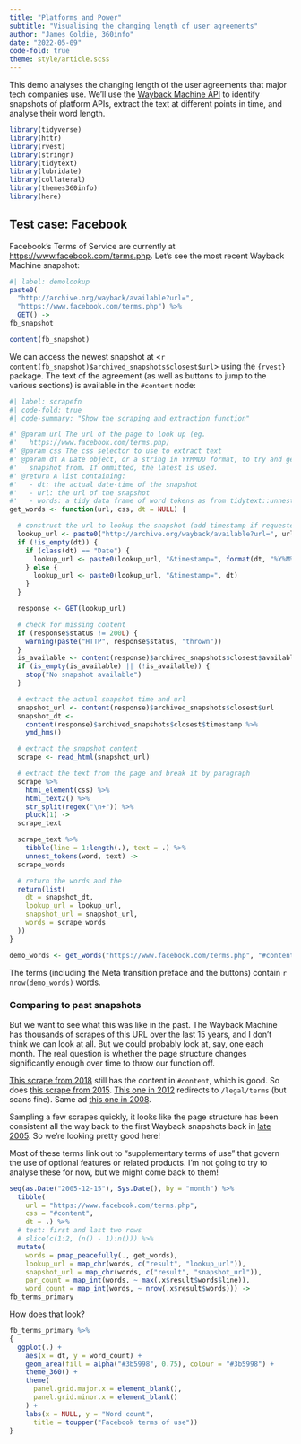 ```yaml
---
title: "Platforms and Power"
subtitle: "Visualising the changing length of user agreements"
author: "James Goldie, 360info"
date: "2022-05-09"
code-fold: true
theme: style/article.scss
---
```


This demo analyses the changing length of the user agreements that major tech companies use. We'll use the [Wayback Machine API](https://archive.org/help/wayback_api.php) to identify snapshots of platform APIs, extract the text at different points in time, and analyse their word length.


```r
library(tidyverse)
library(httr)
library(rvest)
library(stringr)
library(tidytext)
library(lubridate)
library(collateral)
library(themes360info)
library(here)
```

## Test case: Facebook

Facebook's Terms of Service are currently at <https://www.facebook.com/terms.php>. Let's see the most recent Wayback Machine snapshot:

```r
#| label: demolookup
paste0(
  "http://archive.org/wayback/available?url=",
  "https://www.facebook.com/terms.php") %>%
  GET() ->
fb_snapshot

content(fb_snapshot)
```

We can access the newest snapshot at <`r content(fb_snapshot)$archived_snapshots$closest$url`> using the `{rvest}` package. The text of the agreement (as well as buttons to jump to the various sections) is available in the `#content` node:

```r
#| label: scrapefn
#| code-fold: true
#| code-summary: "Show the scraping and extraction function"

#' @param url The url of the page to look up (eg.
#'   https://www.facebook.com/terms.php)
#' @param css The css selector to use to extract text
#' @param dt A Date object, or a string in YYMMDD format, to try and get the
#'   snapshot from. If ommitted, the latest is used.
#' @return A list containing:
#'   - dt: the actual date-time of the snapshot
#'   - url: the url of the snapshot
#'   - words: a tidy data frame of word tokens as from tidytext::unnest_tokens()
get_words <- function(url, css, dt = NULL) {

  # construct the url to lookup the snapshot (add timestamp if requested)
  lookup_url <- paste0("http://archive.org/wayback/available?url=", url)
  if (!is_empty(dt)) {
    if (class(dt) == "Date") {
      lookup_url <- paste0(lookup_url, "&timestamp=", format(dt, "%Y%M%d"))
    } else {
      lookup_url <- paste0(lookup_url, "&timestamp=", dt)
    }
  }

  response <- GET(lookup_url)

  # check for missing content
  if (response$status != 200L) {
    warning(paste("HTTP", response$status, "thrown"))
  }
  is_available <- content(response)$archived_snapshots$closest$available
  if (is_empty(is_available) || (!is_available)) {
    stop("No snapshot available")
  }

  # extract the actual snapshot time and url
  snapshot_url <- content(response)$archived_snapshots$closest$url
  snapshot_dt <-
    content(response)$archived_snapshots$closest$timestamp %>%
    ymd_hms()

  # extract the snapshot content
  scrape <- read_html(snapshot_url)

  # extract the text from the page and break it by paragraph
  scrape %>%
    html_element(css) %>%
    html_text2() %>%
    str_split(regex("\n+")) %>%
    pluck(1) ->
  scrape_text

  scrape_text %>%
    tibble(line = 1:length(.), text = .) %>%
    unnest_tokens(word, text) ->
  scrape_words

  # return the words and the 
  return(list(
    dt = snapshot_dt,
    lookup_url = lookup_url,
    snapshot_url = snapshot_url,
    words = scrape_words
  ))
}
```

```r
demo_words <- get_words("https://www.facebook.com/terms.php", "#content")
```

The terms (including the Meta transition preface and the buttons) contain `r nrow(demo_words)` words.

### Comparing to past snapshots

But we want to see what this was like in the past. The Wayback Machine has thousands of scrapes of this URL over the last 15 years, and I don't think we can look at all. But we could probably look at, say, one each month. The real question is whether the page structure changes significantly enough over time to throw our function off.

[This scrape from 2018](https://web.archive.org/web/20180404004922/https://www.facebook.com/terms.php) still has the content in `#content`, which is good. So does [this scrape from 2015](https://web.archive.org/web/20150312205022/https://www.facebook.com/terms.php). [This one in 2012](https://web.archive.org/web/20120214045718/https://www.facebook.com/terms.php) redirects to `/legal/terms` (but scans fine). Same ad [this one in 2008](https://web.archive.org/web/20080220201805/https://www.facebook.com/terms.php).

Sampling a few scrapes quickly, it looks like the page structure has been consistent all the way back to the first Wayback snapshots back in [late 2005](https://web.archive.org/web/20051228025855/https://www.facebook.com/terms.php). So we're looking pretty good here!

:::{.callout-note}
Most of these terms link out to "supplementary terms of use" that govern the use of optional features or related products. I'm not going to try to analyse these for now, but we might come back to them!
:::

```r
seq(as.Date("2005-12-15"), Sys.Date(), by = "month") %>%
  tibble(
    url = "https://www.facebook.com/terms.php",
    css = "#content",
    dt = .) %>%
  # test: first and last two rows
  # slice(c(1:2, (n() - 1):n())) %>%
  mutate(
    words = pmap_peacefully(., get_words),
    lookup_url = map_chr(words, c("result", "lookup_url")),
    snapshot_url = map_chr(words, c("result", "snapshot_url")),
    par_count = map_int(words, ~ max(.x$result$words$line)),
    word_count = map_int(words, ~ nrow(.x$result$words))) ->
fb_terms_primary
```

How does that look?

```r
fb_terms_primary %>%
{
  ggplot(.) +
    aes(x = dt, y = word_count) +
    geom_area(fill = alpha("#3b5998", 0.75), colour = "#3b5998") +
    theme_360() +
    theme(
      panel.grid.major.x = element_blank(),
      panel.grid.minor.x = element_blank()
    ) +
    labs(x = NULL, y = "Word count",
      title = toupper("Facebook terms of use"))
}
```